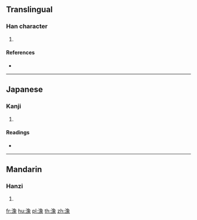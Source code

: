 {{character info/new}}
==Translingual==

===Han character===
{{Han char|rn=85|rad=水|as=12|sn=15|four=37132|canj=ENAO|ids=⿰氵象}}

# {{defn|Han|sort=水12}}

====References====
* {{Han ref|kx=0648.350|dkj=18226|dj=1058.190|hdz=31726.110|uh=6F52|ud=28498|bh=E64D|bd=58957}}

----

==Japanese==

===Kanji===
{{ja-kanji|grade=|rs=水12}}

# {{defn|lang=ja|sort=水12}}

====Readings====
* {{ja-readings|on=[[とう]] (tō), [[どう]] (dō), [[しょう]] (shō), [[ぞう]] (zō)|kun=[[ただよう]] (tadayou)}}

----

==Mandarin==

===Hanzi===
{{cmn-hanzi|pin=[[bō]] ([[bo1]]), [[dàng]] ([[dang4]]), [[fān]] ([[fan1]]), [[pán]] ([[pan2]]), [[pàn]] ([[pan4]])|wg=po<sup>1</sup>, tang<sup>4</sup>, fan<sup>1</sup>, p'an<sup>2</sup>, p'an<sup>4</sup>}}

# {{defn|lang=cmn|sort=水12}}

[[fr:潒]]
[[hu:潒]]
[[pl:潒]]
[[th:潒]]
[[zh:潒]]